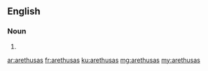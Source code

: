 ==English==

===Noun===
{{head|en}}

# {{plural of|arethusa}}

[[ar:arethusas]]
[[fr:arethusas]]
[[ku:arethusas]]
[[mg:arethusas]]
[[my:arethusas]]